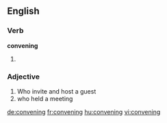 
==English==

===Verb===
'''convening'''

# {{present participle of|convene}}


===Adjective===
#Who invite and host a guest
#who held a meeting


[[de:convening]]
[[fr:convening]]
[[hu:convening]]
[[vi:convening]]